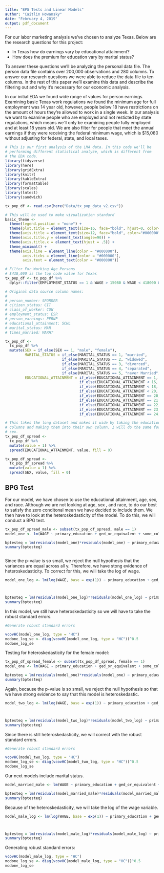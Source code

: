 ```yaml
---
title: "BPG Tests and Linear Models"
author: "Caitlin Howansky"
date: "February 4, 2019"
output: pdf_document
---
```


For our labor marketing analysis we've chosen to analyze Texas. Below are the research questions for this project:

* In Texas how do earnings vary by educational attainment?
* How does the premium for education vary by marital status?

To answer these questions we'll be analyzing the personal data file. The person data file contains over 200,000 observations and 280 columns. To answer our research questions we were able to reduce the data file to ten columns. In the rest of this paper we'll examine this data and describe the filtering out and why it's necessary for our economic analysis.

In our initial EDA we found wide range of values for person earnings. Examining basic Texas work regulations we found the minimum age for full employment was 14 year old, however, people below 18 have restrictions on the amount of hours they're allowed to work in a single week. In our analysis we want to examine people who are employed and not resticted by state regulations, which means we'll only be examining people fully employed and at least 18 years old. We are also filter for people that meet the annual earnings if they were receiving the federal minimum wage, which is $15,080 without adjusting for federal, state, and local taxes.



```r
# This is our first analysis of the LMA data. In this code we'll be
# performing different statistical analyze, which is different from
# the EDA code.
library(tidyverse)
library(here)
library(gridExtra)
library(knitr)
library(kableExtra)
library(formattable)
library(scales)
library(lmtest)
library(sandwich)

tx_pop_df <- read.csv(here("Data/tx_pop_data_v2.csv"))

# This will be used to make vizualization standard
basic_theme <- 
  theme(legend.position = "none") +
  theme(plot.title = element_text(size=16, face="bold", hjust=0, color="#000000")) +
  theme(axis.title = element_text(size=12, face="bold", color="#000000")) +
  theme(axis.title.y = element_text(angle=90)) +
  theme(axis.title.x = element_text(hjust = .5)) +
  theme_minimal() +
  theme(axis.line = element_line(color = "#000000"),
        axis.ticks = element_line(color = "#000000"),
        axis.text = element_text(color = "#000000"))

# Filter For Working Age Persons
# $418,000 is the top code value for Texas
tx_pop_df <- tx_pop_df %>% 
  dplyr::filter(EMPLOYMENT_STATUS == 1 & WAGE > 15080 & WAGE < 418000 & AGEP >= 18 & AGEP < 62)

# Original data source column names:
# 
# person_number: SPORDER
# citizen_status: CIT
# class_of_worker: COW
# employment_status: ESR
# person_earnings: PERNP
# educational_attainment: SCHL
# marital_status: MAR
# times_married: MARHT

tx_pop_df <- 
  tx_pop_df %>% 
  mutate(SEX = if_else(SEX == 1, "male", "female"),
         MARITAL_STATUS = if_else(MARITAL_STATUS == 1, "married",
                          if_else(MARITAL_STATUS == 2, "widowed",
                          if_else(MARITAL_STATUS == 3, "divorced",
                          if_else(MARITAL_STATUS == 4, "separated",
                          if_else(MARITAL_STATUS == 5, "never Married", "unknown"))))),
         EDUCATIONAL_ATTAINMENT = if_else(EDUCATIONAL_ATTAINMENT == 1, "no_schooling",
                                  if_else(EDUCATIONAL_ATTAINMENT < 16, "primary_education",
                                  if_else(EDUCATIONAL_ATTAINMENT < 18, "ged_or_equivalent",
                                  if_else(EDUCATIONAL_ATTAINMENT < 20, "some_college",
                                  if_else(EDUCATIONAL_ATTAINMENT == 20, "associates",
                                  if_else(EDUCATIONAL_ATTAINMENT == 21, "bachelors",
                                  if_else(EDUCATIONAL_ATTAINMENT == 22, "masters",
                                  if_else(EDUCATIONAL_ATTAINMENT == 23, "professional",
                                  if_else(EDUCATIONAL_ATTAINMENT == 24, "doctorate", "Other"))))))))))

# This takes the long dataset and makes it wide by taking the education 
# columns and making them into their own column. I will do the same for
# sex.
tx_pop_df_spread <- 
  tx_pop_df %>% 
  mutate(value = 1) %>% 
  spread(EDUCATIONAL_ATTAINMENT, value, fill = 0)

tx_pop_df_spread <- 
  tx_pop_df_spread %>% 
  mutate(value = 1) %>% 
  spread(SEX, value, fill = 0)


```


## __BPG Test__

For our model, we have chosen to use the educational attainment, age, sex, and race. Although we are not looking at age, sex , and race, to do our best to satisfy the zero conditonal mean we have decided to include them. We then have to look at the heteroskedasticity of the model. To do this, we will conduct a BPG test. 


```r

tx_pop_df_spread_male <- subset(tx_pop_df_spread, male == 1)
model_one <- lm(WAGE ~ primary_education + ged_or_equivalent + some_college + associates + bachelors + masters + professional + doctorate + AGEP, data = tx_pop_df_spread_male)

bptesteq = lm(residuals(model_one)*residuals(model_one) ~ primary_education + ged_or_equivalent + some_college + associates + bachelors + masters + professional + doctorate + AGEP, data = tx_pop_df_spread_male)
summary(bptesteq)



```

Since the p-value is so small, we reject the null hypothesis that the variances are equal across all y. Therefore, we have stong evidence of heteroskedasticity. To correct for this, we will take the log of wage.




```r
model_one_log <- lm(log(WAGE, base = exp(1)) ~ primary_education + ged_or_equivalent + some_college + associates + bachelors + masters + professional + doctorate + AGEP + I(AGEP*AGEP), data = tx_pop_df_spread_male)



bptesteq = lm(residuals(model_one_log)*residuals(model_one_log) ~ primary_education + ged_or_equivalent + some_college + associates + bachelors + masters + professional + doctorate + I(AGEP*AGEP), data = tx_pop_df_spread_male)
summary(bptesteq)

```
In this model, we still have heteroskedasticity so we will have to take the robust standard errors. 


```r
#Generate robust standard errors

vcovHC(model_one_log, type = "HC")
modone_log_se <- diag(vcovHC(model_one_log, type = "HC"))^0.5
modone_log_se

```

Testing for heteroskedasticity for the female model:
```r
tx_pop_df_spread_female <- subset(tx_pop_df_spread, female == 1)
model_one <- lm(WAGE ~ primary_education + ged_or_equivalent + some_college + associates + bachelors + masters + professional + doctorate + AGEP, data = tx_pop_df_spread_female)

bptesteq = lm(residuals(model_one)*residuals(model_one) ~ primary_education + ged_or_equivalent + some_college + associates + bachelors + masters + professional + doctorate + AGEP, data = tx_pop_df_spread_female)
summary(bptesteq)
```
Again, because the p-value is so small, we reject the null hypothesis so that we have strong evidence to say that this model is heteroskedastic. 

```r
model_two_log <- lm(log(WAGE, base = exp(1)) ~ primary_education + ged_or_equivalent + some_college + associates + bachelors + masters + professional + doctorate + AGEP + I(AGEP*AGEP), data = tx_pop_df_spread_female)



bptesteq = lm(residuals(model_two_log)*residuals(model_two_log) ~ primary_education + ged_or_equivalent + some_college + associates + bachelors + masters + professional + doctorate + (AGEP*AGEP), data = tx_pop_df_spread_female)
summary(bptesteq)

```

Since there is still heteroskedasticity, we will correct with the robust standard errors. 

```r
#Generate robust standard errors

vcovHC(model_two_log, type = "HC")
modone_log_se <- diag(vcovHC(model_two_log, type = "HC"))^0.5
modone_log_se
```

Our next models include marital status.
```r

model_married_male <- lm(WAGE ~ primary_education + ged_or_equivalent + some_college + associates + bachelors + masters + professional + doctorate + AGEP + MARITAL_STATUS, data = tx_pop_df_spread_male)

bptesteq = lm(residuals(model_married_male)*residuals(model_married_male) ~ primary_education + ged_or_equivalent + some_college + associates + bachelors + masters + professional + doctorate + AGEP + MARITAL_STATUS, data = tx_pop_df_spread_male)
summary(bptesteq)

```
Because of the heteroskedasticity, we will take the log of the wage variable. 

```r
model_male_log <- lm(log(WAGE, base = exp(1)) ~ primary_education + ged_or_equivalent + some_college + associates + bachelors + masters + professional + doctorate + AGEP + I(AGEP*AGEP) + MARITAL_STATUS, data = tx_pop_df_spread_male)



bptesteq = lm(residuals(model_male_log)*residuals(model_male_log) ~ primary_education + ged_or_equivalent + some_college + associates + bachelors + masters + professional + doctorate + I(AGEP*AGEP) + MARITAL_STATUS , data = tx_pop_df_spread_male)
summary(bptesteq)
```
Generating robust standard errors:

```r
vcovHC(model_male_log, type = "HC")
modone_log_se <- diag(vcovHC(model_male_log, type = "HC"))^0.5
modone_log_se
```

